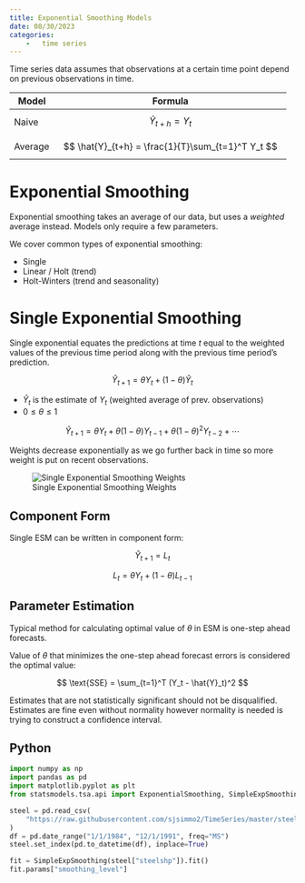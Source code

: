 ```yaml
---
title: Exponential Smoothing Models
date: 08/30/2023
categories:
    -   time series
---
```


Time series data assumes that observations at a certain time point depend on previous observations in time.

| Model   | Formula                                     |
|---------|---------------------------------------------|
| Naive   | $$                                          
           \hat{Y}_{t+h} = Y_t                          
           $$                                           |
| Average | $$                                          
           \hat{Y}_{t+h} = \frac{1}{T}\sum_{t=1}^T Y_t  
           $$                                           |

# Exponential Smoothing

Exponential smoothing takes an average of our data, but uses a *weighted* average instead. Models only require a few parameters.

We cover common types of exponential smoothing:

-   Single
-   Linear / Holt (trend)
-   Holt-Winters (trend and seasonality)

# Single Exponential Smoothing

Single exponential equates the predictions at time $t$ equal to the weighted values of the previous time period along with the previous time period's prediction.

$$
\hat{Y}_{t+1} = \theta Y_t + (1 - \theta)\hat{Y}_t
$$

-   $\hat{Y}_t$ is the estimate of $Y_t$ (weighted average of prev. observations)
-   $0 \leq \theta \leq 1$

$$
\hat{Y}_{t+1} = \theta Y_t + \theta(1 - \theta)Y_{t - 1} + \theta(1 - \theta)^2Y_{t - 2} + \cdots
$$

Weights decrease exponentially as we go further back in time so more weight is put on recent observations.

![Single Exponential Smoothing Weights](images/single-exponential-smoothing-weights.png)

## Component Form

Single ESM can be written in component form:

$$
\hat{Y}_{t+1} = L_t
$$

$$
L_t = \theta Y_t + (1 - \theta)L_{t - 1}
$$

## Parameter Estimation

Typical method for calculating optimal value of $\theta$ in ESM is one-step ahead forecasts.

Value of $\theta$ that minimizes the one-step ahead forecast errors is considered the optimal value:

$$
\text{SSE} = \sum_{t=1}^T (Y_t - \hat{Y}_t)^2
$$

Estimates that are not statistically significant should not be disqualified. Estimates are fine even without normality however normality is needed is trying to construct a confidence interval.

::: {.panel-tabset}
# Python

```python
import numpy as np
import pandas as pd
import matplotlib.pyplot as plt
from statsmodels.tsa.api import ExponentialSmoothing, SimpleExpSmoothing

steel = pd.read_csv(
    "https://raw.githubusercontent.com/sjsimmo2/TimeSeries/master/steel.csv"
)
df = pd.date_range("1/1/1984", "12/1/1991", freq="MS")
steel.set_index(pd.to_datetime(df), inplace=True)

fit = SimpleExpSmoothing(steel["steelshp"]).fit()
fit.params["smoothing_level"]
```

:::